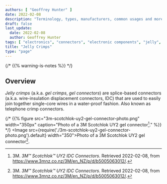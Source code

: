 ```yaml
---
authors: [ "Geoffrey Hunter" ]
date: 2022-02-08
description: "Terminology, types, manufacturers, common usages and more info on jelly crimps."
draft: false
last_update:
  date: 2022-02-08
  author: Geoffrey Hunter
tags: [ "electronics", "connectors", "electronic components", "jelly", "gel", "crimps", "IDC", "wire", "insulation", "displacement", "telephone", "3M", "UY2", "Scotchlok" ]
title: "Jelly Crimps"
type: "page"
---
```


{/* {{% warning-is-notes %}} */}
<WarningIsNotes />

## Overview

_Jelly crimps_ (a.k.a. _gel crimps_, _gel connectors_) are splice-based connectors (a.k.a. wire-insulation displacement connectors, IDC) that are used to easily join together single-core wires in a water-proof fashion. Also known as telephone crimp connectors.

{/* {{% figure src="3m-scotchlok-uy2-gel-connector-photo.png" width="350px" caption="Photo of a 3M Scotchlok UY2 gel connector[^bib-3m-scotchlok-uy2]." %}} */}
<Image src={require('./3m-scotchlok-uy2-gel-connector-photo.png').default} width="350">Photo of a 3M Scotchlok UY2 gel connector[^bib-3m-scotchlok-uy2].</Image>

[^bib-3m-scotchlok-uy2]:  3M. _3M™ Scotchlok™ UY2 IDC Connectors_. Retrieved 2022-02-08, from https://www.3mnz.co.nz/3M/en_NZ/p/d/b5005063012/.
